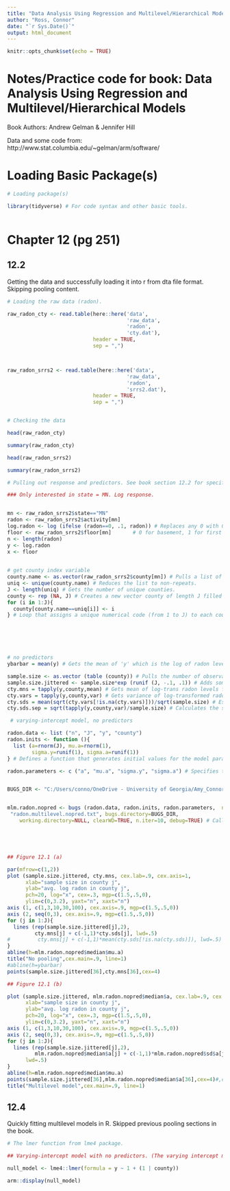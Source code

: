 ```yaml
---
title: "Data Analysis Using Regression and Multilevel/Hierarchical Models"
author: "Ross, Connor"
date: "`r Sys.Date()`"
output: html_document
---
```


```r
knitr::opts_chunk$set(echo = TRUE)
```

# Notes/Practice code for book: Data Analysis Using Regression and Multilevel/Hierarchical Models

Book Authors: Andrew Gelman & Jennifer Hill

Data and some code from: http://www.stat.columbia.edu/~gelman/arm/software/



# Loading Basic Package(s)

```r
# Loading package(s)

library(tidyverse) # For code syntax and other basic tools.



```



# Chapter 12 (pg 251)

## 12.2

Getting the data and successfully loading it into r from dta file format. Skipping pooling content.
```r
# Loading the raw data (radon).

raw_radon_cty <- read.table(here::here('data',
                                       'raw_data',
                                       'radon',
                                       'cty.dat'),
                            header = TRUE,
                            sep = ",")



raw_radon_srrs2 <- read.table(here::here('data',
                                       'raw_data',
                                       'radon',
                                       'srrs2.dat'),
                            header = TRUE,
                            sep = ",")


# Checking the data

head(raw_radon_cty)

summary(raw_radon_cty)

head(raw_radon_srrs2)

summary(raw_radon_srrs2)


```





```r

# Pulling out response and predictors. See book section 12.2 for specifics.

### Only interested in state = MN. Log response.


mn <- raw_radon_srrs2$state=="MN"
radon <- raw_radon_srrs2$activity[mn]
log.radon <- log (ifelse (radon==0, .1, radon)) # Replaces any 0 with 0.1 so that a log transformation can be performed.
floor <- raw_radon_srrs2$floor[mn]       # 0 for basement, 1 for first floor
n <- length(radon)
y <- log.radon
x <- floor
  

# get county index variable
county.name <- as.vector(raw_radon_srrs2$county[mn]) # Pulls a list of each county name.
uniq <- unique(county.name) # Reduces the list to non-repeats.
J <- length(uniq) # Gets the number of unique counties.
county <- rep (NA, J) # Creates a new vector county of length J filled with NA values. This vector will be used to store numerical codes for each county.
for (i in 1:J){
  county[county.name==uniq[i]] <- i
} # Loop that assigns a unique numerical code (from 1 to J) to each county. It iterates through the unique county names and, for each name, assigns the corresponding code (i) to all elements in the county vector where county.name matches that unique name.






# no predictors
ybarbar = mean(y) # Gets the mean of 'y' which is the log of radon levels. Provides a baseline measure of radon levels.

sample.size <- as.vector (table (county)) # Pulls the number of observations for each county. and creates a table of county for each county and converts it to a vector. 
sample.size.jittered <- sample.size*exp (runif (J, -.1, .1)) # Adds some random jitter to sample size.
cty.mns = tapply(y,county,mean) # Gets mean of log-trans radon levels for each county.
cty.vars = tapply(y,county,var) # Gets variance of log-transformed radon levels for each county.
cty.sds = mean(sqrt(cty.vars[!is.na(cty.vars)]))/sqrt(sample.size) # Estimates the standard deviation of county-level means. First, calculates the square root of the variances (standard deviations) for each county, excluding NA values. Takes the mean of these standard deviations and divides it by the square root of sample size of each county. Provides estimate of variability between counties.
cty.sds.sep = sqrt(tapply(y,county,var)/sample.size) # Calculates the standard deviation of log-transformed radon levels within each county. Divides the county-specific variances by the corresponding sample sizes and takes the square root. This provides an estiamte of hte variability within each county.

 # varying-intercept model, no predictors

radon.data <- list ("n", "J", "y", "county")
radon.inits <- function (){
  list (a=rnorm(J), mu.a=rnorm(1),
        sigma.y=runif(1), sigma.a=runif(1))
} # Defines a function that generates initial values for the model parameters and creates a list with the values: 1. a(vector of random normal values for county-specific effects - J values). 2. mu.a(Sing random value for the mean of the county effects). 3. sigma.y(Single random uniform value for the standard deviation of the radon measurements within counties). sigma.a(Single random uniform value for the standard deviation of the county effects).

radon.parameters <- c ("a", "mu.a", "sigma.y", "sigma.a") # Specifies the name of the parameters to be monitored and returned by the model. These are the same parameters for which initial values were defined.


BUGS_DIR <- "C:/Users/conno/OneDrive - University of Georgia/Amy_Connor_Zambia/Gelman_MultilevelModeling/Gelman_MultModel/code/radon.multilevel.nopred.txt"


mlm.radon.nopred <- bugs (radon.data, radon.inits, radon.parameters,  n.chains=3, 
 "radon.multilevel.nopred.txt", bugs.directory=BUGS_DIR,
    working.directory=NULL, clearWD=TRUE, n.iter=10, debug=TRUE) # Calls the bugs function to run the Bayesian multilevel model. radon.data are the list of data for the model. radon.inits is the function to generate initial values. radon.parameters is the vector of parameter names to monitor. n.chaims = 3 is the number of MCMC chains to run. radon.multilevel.nopred.bu is the name of the WinBUGS model file





## Figure 12.1 (a)

par(mfrow=c(1,2))
plot (sample.size.jittered, cty.mns, cex.lab=.9, cex.axis=1,
      xlab="sample size in county j",
      ylab="avg. log radon in county j",
      pch=20, log="x", cex=.3, mgp=c(1.5,.5,0),
      ylim=c(0,3.2), yaxt="n", xaxt="n")
axis (1, c(1,3,10,30,100), cex.axis=.9, mgp=c(1.5,.5,0))
axis (2, seq(0,3), cex.axis=.9, mgp=c(1.5,.5,0))
for (j in 1:J){
  lines (rep(sample.size.jittered[j],2),
         cty.mns[j] + c(-1,1)*cty.sds[j], lwd=.5)
#         cty.mns[j] + c(-1,1)*mean(cty.sds[!is.na(cty.sds)]), lwd=.5)
}
abline(h=mlm.radon.nopred$median$mu.a)
title("No pooling",cex.main=.9, line=1)
#abline(h=ybarbar)
points(sample.size.jittered[36],cty.mns[36],cex=4)

## Figure 12.1 (b)

plot (sample.size.jittered, mlm.radon.nopred$median$a, cex.lab=.9, cex.axis=1,
      xlab="sample size in county j",
      ylab="avg. log radon in county j",
      pch=20, log="x", cex=.3, mgp=c(1.5,.5,0),
      ylim=c(0,3.2), yaxt="n", xaxt="n")
axis (1, c(1,3,10,30,100), cex.axis=.9, mgp=c(1.5,.5,0))
axis (2, seq(0,3), cex.axis=.9, mgp=c(1.5,.5,0))
for (j in 1:J){
  lines (rep(sample.size.jittered[j],2),
         mlm.radon.nopred$median$a[j] + c(-1,1)*mlm.radon.nopred$sd$a[j],
      lwd=.5)
}
abline(h=mlm.radon.nopred$median$mu.a)
points(sample.size.jittered[36],mlm.radon.nopred$median$a[36],cex=4)#,col="red")
title("Multilevel model",cex.main=.9, line=1)


```



## 12.4

Quickly fitting multilevel models in R. Skipped previous pooling sections in the book.
```r
# The lmer function from lme4 package.

## Varying-intercept model with no predictors. (The varying intercept model with no predictors can be fit and displayed using lmer() as follows:)

null_model <- lme4::lmer(formula = y ~ 1 + (1 | county))

arm::display(null_model)


```